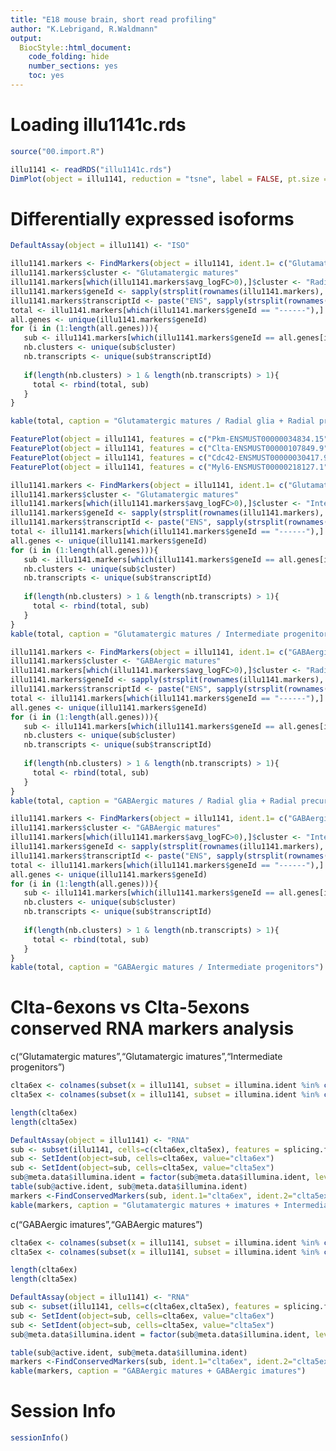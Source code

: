 ```yaml
---
title: "E18 mouse brain, short read profiling"
author: "K.Lebrigand, R.Waldmann"
output:
  BiocStyle::html_document:
    code_folding: hide
    number_sections: yes
    toc: yes  
---
```


# Loading illu1141c.rds

```r

source("00.import.R")

illu1141 <- readRDS("illu1141c.rds")
DimPlot(object = illu1141, reduction = "tsne", label = FALSE, pt.size = 2)

```

# Differentially expressed isoforms 

```r

DefaultAssay(object = illu1141) <- "ISO"

illu1141.markers <- FindMarkers(object = illu1141, ident.1= c("Glutamatergic matures"), ident.2 = c("Radial glia","Radial precursors"), min.pct = 0.25, thresh.use = 0.25)
illu1141.markers$cluster <- "Glutamatergic matures"
illu1141.markers[which(illu1141.markers$avg_logFC>0),]$cluster <- "Radial glia/precursors"
illu1141.markers$geneId <- sapply(strsplit(rownames(illu1141.markers), "-ENS"), `[`, 1)
illu1141.markers$transcriptId <- paste("ENS", sapply(strsplit(rownames(illu1141.markers), "-ENS"), `[`, 2), sep="")
total <- illu1141.markers[which(illu1141.markers$geneId == "------"),]
all.genes <- unique(illu1141.markers$geneId)
for (i in (1:length(all.genes))){
   sub <- illu1141.markers[which(illu1141.markers$geneId == all.genes[i]),]
   nb.clusters <- unique(sub$cluster)
   nb.transcripts <- unique(sub$transcriptId)
  
   if(length(nb.clusters) > 1 & length(nb.transcripts) > 1){
     total <- rbind(total, sub)
   }
}

kable(total, caption = "Glutamatergic matures / Radial glia + Radial progenitors")

FeaturePlot(object = illu1141, features = c("Pkm-ENSMUST00000034834.15","Pkm-ENSMUST00000163694.3"), blend=TRUE, reduction="tsne")
FeaturePlot(object = illu1141, features = c("Clta-ENSMUST00000107849.9","Clta-ENSMUST00000170241.7"), blend=TRUE, reduction="tsne")
FeaturePlot(object = illu1141, features = c("Cdc42-ENSMUST00000030417.9","Cdc42-ENSMUST00000051477.12"), blend=TRUE, reduction="tsne")
FeaturePlot(object = illu1141, features = c("Myl6-ENSMUST00000218127.1","Myl6-ENSMUST00000164181.1"), blend=TRUE, reduction="tsne")

illu1141.markers <- FindMarkers(object = illu1141, ident.1= c("Glutamatergic matures"), ident.2 = c("Intermediate progenitors"), min.pct = 0.25, thresh.use = 0.25)
illu1141.markers$cluster <- "Glutamatergic matures"
illu1141.markers[which(illu1141.markers$avg_logFC>0),]$cluster <- "Intermediate progenitors"
illu1141.markers$geneId <- sapply(strsplit(rownames(illu1141.markers), "-ENS"), `[`, 1)
illu1141.markers$transcriptId <- paste("ENS", sapply(strsplit(rownames(illu1141.markers), "-ENS"), `[`, 2), sep="")
total <- illu1141.markers[which(illu1141.markers$geneId == "------"),]
all.genes <- unique(illu1141.markers$geneId)
for (i in (1:length(all.genes))){
   sub <- illu1141.markers[which(illu1141.markers$geneId == all.genes[i]),]
   nb.clusters <- unique(sub$cluster)
   nb.transcripts <- unique(sub$transcriptId)
  
   if(length(nb.clusters) > 1 & length(nb.transcripts) > 1){
     total <- rbind(total, sub)
   }
}
kable(total, caption = "Glutamatergic matures / Intermediate progenitors")

illu1141.markers <- FindMarkers(object = illu1141, ident.1= c("GABAergic matures"), ident.2 = c("Radial glia","Radial precursors"), min.pct = 0.25, thresh.use = 0.25)
illu1141.markers$cluster <- "GABAergic matures"
illu1141.markers[which(illu1141.markers$avg_logFC>0),]$cluster <- "Radial glia/precursors"
illu1141.markers$geneId <- sapply(strsplit(rownames(illu1141.markers), "-ENS"), `[`, 1)
illu1141.markers$transcriptId <- paste("ENS", sapply(strsplit(rownames(illu1141.markers), "-ENS"), `[`, 2), sep="")
total <- illu1141.markers[which(illu1141.markers$geneId == "------"),]
all.genes <- unique(illu1141.markers$geneId)
for (i in (1:length(all.genes))){
   sub <- illu1141.markers[which(illu1141.markers$geneId == all.genes[i]),]
   nb.clusters <- unique(sub$cluster)
   nb.transcripts <- unique(sub$transcriptId)
  
   if(length(nb.clusters) > 1 & length(nb.transcripts) > 1){
     total <- rbind(total, sub)
   }
}
kable(total, caption = "GABAergic matures / Radial glia + Radial precursors")

illu1141.markers <- FindMarkers(object = illu1141, ident.1= c("GABAergic matures"), ident.2 = c("Intermediate progenitors"), min.pct = 0.25, thresh.use = 0.25)
illu1141.markers$cluster <- "GABAergic matures"
illu1141.markers[which(illu1141.markers$avg_logFC>0),]$cluster <- "Intermediate progenitors"
illu1141.markers$geneId <- sapply(strsplit(rownames(illu1141.markers), "-ENS"), `[`, 1)
illu1141.markers$transcriptId <- paste("ENS", sapply(strsplit(rownames(illu1141.markers), "-ENS"), `[`, 2), sep="")
total <- illu1141.markers[which(illu1141.markers$geneId == "------"),]
all.genes <- unique(illu1141.markers$geneId)
for (i in (1:length(all.genes))){
   sub <- illu1141.markers[which(illu1141.markers$geneId == all.genes[i]),]
   nb.clusters <- unique(sub$cluster)
   nb.transcripts <- unique(sub$transcriptId)
  
   if(length(nb.clusters) > 1 & length(nb.transcripts) > 1){
     total <- rbind(total, sub)
   }
}
kable(total, caption = "GABAergic matures / Intermediate progenitors")

```

# Clta-6exons vs Clta-5exons conserved RNA markers analysis

c("Glutamatergic matures","Glutamatergic imatures","Intermediate progenitors")

```r

clta6ex <- colnames(subset(x = illu1141, subset = illumina.ident %in% c("Glutamatergic matures","Glutamatergic imatures","Intermediate progenitors") & illu1141@assays$ISO@data["Clta-ENSMUST00000107849.9",] > 1.5)@assays$RNA@counts)
clta5ex <- colnames(subset(x = illu1141, subset = illumina.ident %in% c("Glutamatergic matures","Glutamatergic imatures","Intermediate progenitors") & illu1141@assays$ISO@data["Clta-ENSMUST00000107849.9",] == 0 & illu1141@assays$ISO@data["Clta-ENSMUST00000170241.7",] > 0)@assays$RNA@counts)

length(clta6ex)
length(clta5ex)

DefaultAssay(object = illu1141) <- "RNA"
sub <- subset(illu1141, cells=c(clta6ex,clta5ex), features = splicing.factor)
sub <- SetIdent(object=sub, cells=clta6ex, value="clta6ex")
sub <- SetIdent(object=sub, cells=clta5ex, value="clta5ex")
sub@meta.data$illumina.ident = factor(sub@meta.data$illumina.ident, levels = unique(sub@meta.data$illumina.ident))
table(sub@active.ident, sub@meta.data$illumina.ident)
markers <-FindConservedMarkers(sub, ident.1="clta6ex", ident.2="clta5ex", grouping.var = "illumina.ident", assay.type = "RNA", meta.method = wilkinsonp, logfc.threshold = 0.1)
kable(markers, caption = "Glutamatergic matures + imatures + Intermediate progenitors")

```

c("GABAergic imatures","GABAergic matures")

```r

clta6ex <- colnames(subset(x = illu1141, subset = illumina.ident %in% c("GABAergic imatures","GABAergic matures") & illu1141@assays$ISO@data["Clta-ENSMUST00000107849.9",] > 1.5)@assays$RNA@counts)
clta5ex <- colnames(subset(x = illu1141, subset = illumina.ident %in% c("GABAergic imatures","GABAergic matures") & illu1141@assays$ISO@data["Clta-ENSMUST00000107849.9",] == 0 & illu1141@assays$ISO@data["Clta-ENSMUST00000170241.7",] > 0)@assays$RNA@counts)

length(clta6ex)
length(clta5ex)

DefaultAssay(object = illu1141) <- "RNA"
sub <- subset(illu1141, cells=c(clta6ex,clta5ex), features = splicing.factor)
sub <- SetIdent(object=sub, cells=clta6ex, value="clta6ex")
sub <- SetIdent(object=sub, cells=clta5ex, value="clta5ex")
sub@meta.data$illumina.ident = factor(sub@meta.data$illumina.ident, levels = unique(sub@meta.data$illumina.ident))

table(sub@active.ident, sub@meta.data$illumina.ident)
markers <-FindConservedMarkers(sub, ident.1="clta6ex", ident.2="clta5ex", grouping.var = "illumina.ident", assay.type = "RNA", meta.method = wilkinsonp, logfc.threshold = 0.1)
kable(markers, caption = "GABAergic matures + GABAergic imatures")

```

# Session Info

```r
sessionInfo()
```




